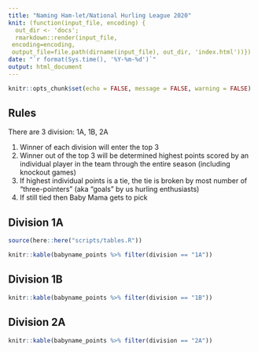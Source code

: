 ```yaml
---
title: "Naming Ham-let/National Hurling League 2020"
knit: (function(input_file, encoding) {
  out_dir <- 'docs';
  rmarkdown::render(input_file,
 encoding=encoding,
 output_file=file.path(dirname(input_file), out_dir, 'index.html'))})
date: "`r format(Sys.time(), '%Y-%m-%d')`"
output: html_document
---
```


```r
knitr::opts_chunk$set(echo = FALSE, message = FALSE, warning = FALSE)
```

## Rules

There are 3 division: 1A, 1B, 2A

1. Winner of each division will enter the top 3
1. Winner out of the top 3 will be determined highest points scored by an individual player in the team through the entire season (including knockout games)
1. If highest individual points is a tie, the tie is broken by most number of “three-pointers” (aka “goals” by us hurling enthusiasts)
1. If still tied then Baby Mama gets to pick

## Division 1A

```r

source(here::here("scripts/tables.R"))

knitr::kable(babyname_points %>% filter(division == "1A"))

```

## Division 1B

```r
knitr::kable(babyname_points %>% filter(division == "1B"))
```

## Division 2A

```r
knitr::kable(babyname_points %>% filter(division == "2A"))
```


